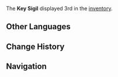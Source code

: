 {{Item Infobox
|title        = Key Sigil
|image        = Item Key Sigil Type 3.png
|type         = Consumables
|group        = Key Sigils
|invCategory  = Precious Items
|description  = A sigil passed down through Watatsumi Island and Enkanomiya. Each of the five Key Sigils is unique in its structure.
|source1      = Found in [[Enkanomiya]] ([https://webstatic-sea.mihoyo.com/app/ys-map-sea/index.html#/map/7?shown_types=325 Locations])
|source2      = Found in [[Watatsumi Island]] ([https://webstatic-sea.mihoyo.com/app/ys-map-sea/index.html#/2?shown_types=325 Locations])
}}
The '''Key Sigil''' displayed 3rd in the [[inventory]].

==Other Languages==
{{Transclude|Key Sigil|Other Languages}}

==Change History==
{{Change History|2.4}}

==Navigation==
{{Precious Navbox|Item}}